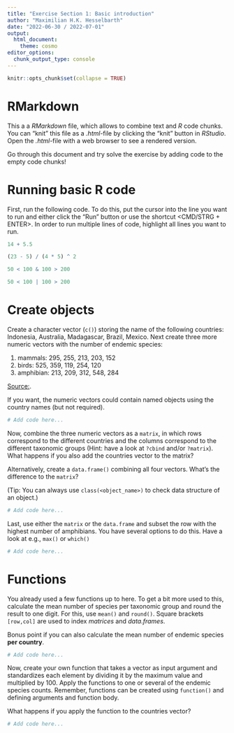 ```yaml
---
title: "Exercise Section 1: Basic introduction"
author: "Maximilian H.K. Hesselbarth"
date: "2022-06-30 / 2022-07-01"
output:
  html_document:
    theme: cosmo
editor_options: 
  chunk_output_type: console
---
```


```r
knitr::opts_chunk$set(collapse = TRUE)
```

# RMarkdown

This a a _RMarkdown_ file, which allows to combine text and _R_ code chunks. You can "knit" this file as a _.html_-file by clicking the "knit" button in _RStudio_. Open the _.html_-file with a web browser to see a rendered version.

Go through this document and try solve the exercise by adding code to the empty code chunks!

# Running basic R code

First, run the following code. To do this, put the cursor into the line you want to run and either click the "Run" button or use the shortcut <CMD/STRG + ENTER>. In order to run multiple lines of code, highlight all lines you want to run.

```r
14 + 5.5

(23 - 5) / (4 * 5) ^ 2

50 < 100 & 100 > 200

50 < 100 | 100 > 200
```

# Create objects

Create a character vector (`c()`) storing the name of the following countries: Indonesia, Australia, Madagascar, Brazil, Mexico. Next create three more numeric vectors with the number of endemic species:

1) mammals: 295, 255, 213, 203, 152
2) birds: 525, 359, 119, 254, 120
3) amphibian:  213, 209, 312, 548, 284

[Source:](https://ourworldindata.org/biodiversity-and-wildlife).

If you want, the numeric vectors could contain named objects using the country names (but not required).

```r

# Add code here...

```

Now, combine the three numeric vectors as a `matrix`, in which rows correspond to the different countries and the columns correspond to the different taxonomic groups (Hint: have a look at `?cbind` and/or `?matrix`). What happens if you also add the countries vector to the matrix?

Alternatively, create a `data.frame()` combining all four vectors. What's the difference to the `matrix`?

(Tip: You can always use `class(<object_name>)` to check data structure of an object.)

```r

# Add code here...

```

Last, use either the `matrix` or the `data.frame` and subset the row with the highest number of amphibians. You have several options to do this. Have a look at e.g., `max()` or `which()`

```r

# Add code here...

```

# Functions

You already used a few functions up to here. To get a bit more used to this, calculate the mean number of species per taxonomic group and round the result to one digit. For this, use `mean()` and `round()`. Square brackets `[row,col]` are used to index _matrices_ and _data.frames_.

Bonus point if you can also calculate the mean number of endemic species **per country**.

```r

# Add code here...

```

Now, create your own function that takes a vector as input argument and standardizes each element by dividing it by the maximum value and multiplied by 100. Apply the functions to one or several of the endemic species counts. Remember, functions can be created using `function()` and defining arguments and function body.

What happens if you apply the function to the countries vector?

```r

# Add code here...

```
